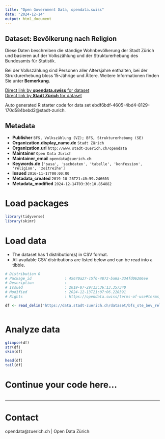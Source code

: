 ```yaml
---
title: "Open Government Data, opendata.swiss"
date: "2024-12-14"
output: html_document
---
```


## Dataset: Bevölkerung nach Religion

Diese Daten beschreiben die ständige Wohnbevölkerung der Stadt Zürich und basieren auf der Volkszählung und der Strukturerhebung des Bundesamts für Statistik.

Bei der Volkszählung sind Personen aller Altersjahre enthalten, bei der Strukturerhebung bloss 15-Jährige und Ältere. Weitere Informationen finden Sie unter **Bemerkung**.

[Direct link by **opendata.swiss** for dataset](https://opendata.swiss/de/dataset/bevolkerung-nach-religion-seit-18502)<br>
[Direct link by **Stadt Zürich** for dataset](https://data.stadt-zuerich.ch/dataset/bfs_ste_bev_religion_seit1850_od3150)

Auto generated R starter code for data set ebdf6bdf-4605-4bd4-8129-170d584bebd2@stadt-zurich.

## Metadata

- **Publisher** `BFS, Volkszählung (VZ); BFS, Strukturerhebung (SE)`
- **Organization.display_name.de** `Stadt Zürich`
- **Organization.url** `http://www.stadt-zuerich.ch/opendata`
- **Maintainer** `Open Data Zürich`
- **Maintainer_email** `opendata@zuerich.ch`
- **Keywords.de** `['sasa', 'sachdaten', 'tabelle', 'konfession', 'religion', 'zeitreihe']`
- **Issued** `2016-11-17T00:00:00`
- **Metadata_created** `2019-10-26T21:40:59.246603`
- **Metadata_modified** `2024-12-14T03:30:10.854882`


# Load packages

```r

library(tidyverse)
library(skimr)

```

# Load data

-   The dataset has 1 distribution(s) in CSV format.
-   All available CSV distributions are listed below and can be read into a tibble.

```r

# Distribution 0
# Package_id               : 45670a27-c5f6-4873-ba6a-334fd06206ee
# Description              : 
# Issued                   : 2019-07-29T13:36:13.357340
# Modified                 : 2024-12-13T21:07:06.228391
# Rights                   : https://opendata.swiss/terms-of-use#terms_open

df <- read_delim('https://data.stadt-zuerich.ch/dataset/bfs_ste_bev_religion_seit1850_od3150/download/BEV315OD3150.csv')



```

# Analyze data

```r

glimpse(df)
str(df)
skim(df)

head(df)
tail(df)

```

# Continue your code here...

```r

```

------------------------------------------------------------------------

# Contact

opendata@zuerich.ch | Open Data Zürich
